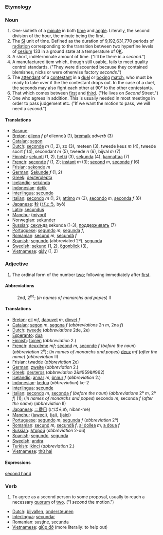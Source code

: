 ===Etymology===

===Noun===

# One-sixtieth of a [[minute]] in both [[time]] and [[angle]]. Literally, the second division of the hour, the minute being the first.
# The [[SI]] unit of time.  Defined as the duration of 9,192,631,770 periods of [[radiation]] corresponding to the transition between two hyperfine levels of [[cesium]] 133 in a ground state at a temperature of 0[[Kelvin|K]].
# A short, indeterminate amount of time. ("I'll be there in a ''second''.")
# A manufactured item which, though still usable, fails to meet quality control standards. ("They were discounted because they contained blemishes, nicks or were otherwise factory ''seconds''.")
# The [[attendant]] of a [[contestant]] in a [[duel]] or [[box|boxing]] [[match]], who must be ready to take over if the the contestant drops out. In the case of a duel, the seconds may also fight each other at 90° to the other contestants.
# That which comes between [[first]] and [[third]].  ("He lives on ''Second'' Street.")
# One who agrees in addition. This is usually needed in most meetings in order to pass judgement etc.  ("If we want the motion to pass, we will need a ''second''.")

====Translations====

*[[Basque]]: [[]]
*[[Breton]]: [[eilenn]] ''f pl'' eilennoù (1), [[bremaik]] ''adverb'' (3)
*[[Catalan]]: [[segon]]
*[[Dutch]]: [[seconde]] ''m'' (1, 2), zo (3), meteen (3), tweede keus ''m'' (4), tweede soort ''f'' (4), secondant ''m'' (5), tweede ''n'' (6), bijval ''m'' (7)
*[[Finnish]]: [[sekunti]] (1, 2), [[hetki]] (3), [[sekunda]] (4), [[kannattaa]] (7)
*[[French]]: [[seconde]] ''f'' (1, 2); [[instant]] ''m'' (3); [[second]] ''m'', [[seconde]] ''f'' (6)
*[[Frisian]]: [[sekonde]] ''m''
*[[German]]: [[Sekunde]] ''f'' (1, 2)
*[[Greek]]: [[deuterolepta]]
*[[Icelandic]]: [[sekúnda]]
*[[Indonesian]]: [[detik]]
*[[Interlingua]]: [[secundo]]
*[[Italian]]: [[secondo]] ''m'' (1, 2); [[attimo]] ''m'' (3), [[secondo]] ''m'', [[seconda]] ''f'' (6)
*[[Japanese]]: [[秒]] ([[びょう]], byō)
*[[Latin]]: [[secundus]]
*[[Manchu]]: ([[miyori]])
*[[Norwegian]]: [[sekunder]]
*[[Russian]]: [[секунда]] sekunda (1-3), [[поддерживать]] (7)
*[[Portuguese]]: [[segundo]] ''m'', [[segunda]] ''f'', 
*[[Romanian]]: [[secund]] ''m'', [[secundă]] ''f''
*[[Spanish]]: [[segundo]] (abbreviated 2º), [[segunda]]
*[[Swedish]]: [[sekund]] (1, 2),  [[ögonblick]] (3),
*[[Vietnamese]]: [[giây]] (1, 2)

===Adjective===

# The ordinal form of the number [[two]]; following immediately after [[first]].

====Abbreviations====
:2nd, 2<sup>nd</sup>; (''in names of monarchs and popes'') II

====Translations====

*[[Breton]]: [[eil]] ''mf'', [[daouvet]] ''m'', [[divvet]] ''f''
*[[Catalan]]: [[segon]] ''m'', [[segona]] ''f'' (''abbreviations'' 2n ''m'',  2na ''f'')
*[[Dutch]]: [[tweede]] (''abbreviations'' 2de, 2e)
*[[Esperanto]]: [[dua]]
*[[Finnish]]: [[toinen]] (''abbreviation'' 2.)
*[[French]]: [[deuxième]] ''mf''; [[second]] ''m'', [[seconde]] ''f'' (''before the noun'') (''abbreviation'' 2<sup>e</sup>); (''in names of monarchs and popes'') [[deux]] ''mf'' (''after the name'') (''abbreviation'' II)
*[[Frisian]]: [[twadde]] (''abbreviation'' 2e)
*[[German]]: [[zweite]] (''abbreviation'' 2.)
*[[Greek]]: [[deuteros]] (''abbreviation'' 2&#959&#962)
*[[Icelandic]]: [[annar]] ''m'', [[önnur]] ''f'' (''abbreviation'' 2.)
*[[Indonesian]]: [[kedua]] (''abbreviation'') ke-2
*[[Interlingua]]: [[secunde]]
*[[Italian]]: [[secondo]] ''m'', [[seconda]] ''f'' (''before the noun'') (''abbreviations'' 2º ''m'', 2ª ''f'') (1); (''in names of monarchs and popes'') secondo ''m'', seconda ''f'' (''after the name'') (''abbreviation'' II)
*[[Japanese]]: [[二番目]] (にばんめ, niban-me)
*[[Manchu]]: ([[juweci]]), ([[jai]]), ([[jaici]])
*[[Portuguese]]: [[segundo]] ''m'', [[segunda]] ''f'' (''abbreviation'' 2º)
*[[Romanian]]: [[secund]] ''m'', [[secundă]] ''f'', [[al doilea]] ''m'', [[a doua]] ''f''
*[[Russian]]: [[второй]] (''abbreviation'' 2-ой)
*[[Spanish]]: [[segundo]], [[segunda]]
*[[Swedish]]: [[andra]]
*[[Turkish]]: [[ikinci]] (''abbreviation'' 2.)
*[[Vietnamese]]: [[thứ hai]]

====Expressions====
[[second hand]]

===Verb===
# To agree as a second person to some proposal, usually to reach a necessary [[quorum]] of [[two]]. ("I ''second'' the motion.")

*[[Dutch]]: [[bijvallen]], [[ondersteunen]]
*[[Interlingua]]: [[secundar]]
*[[Romanian]]: [[susţine]], [[secunda]]
*[[Vietnamese]]: [[giúp đỡ]] (more literally: to help out)